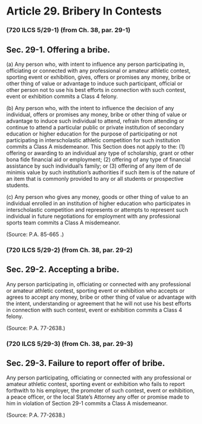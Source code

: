 # Article 29. Bribery In Contests {.unnumbered}

### (720 ILCS 5/29-1) (from Ch. 38, par. 29-1)
## Sec. 29-1. Offering a bribe.
<p class='subsection'>\(a) Any person who, with intent to influence any person participating in, officiating or connected with any professional or amateur athletic contest, sporting event or exhibition, gives, offers or promises any money, bribe or other thing of value or advantage to induce such participant, official or other person not to use his best efforts in connection with such contest, event or exhibition commits a Class 4 felony.</p><p class='subsection'>\(b) Any person who, with the intent to influence the decision of any individual, offers or promises any money, bribe or other thing of value or advantage to induce such individual to attend, refrain from attending or continue to attend a particular public or private institution of secondary education or higher education for the purpose of participating or not participating in interscholastic athletic competition for such institution commits a Class A misdemeanor. This Section does not apply to the: (1) offering or awarding to an individual any type of scholarship, grant or other bona fide financial aid or employment; (2) offering of any type of financial assistance by such individual's family; or (3) offering of any item of de minimis value by such institution's authorities if such item is of the nature of an item that is commonly provided to any or all students or prospective students.</p><p class='subsection'>\(c) Any person who gives any money, goods or other thing of value to an individual enrolled in an institution of higher education who participates in interscholastic competition and represents or attempts to represent such individual in future negotiations for employment with any professional sports team commits a Class A misdemeanor.</p><p>(Source: P.A. 85-665 .)</p>### (720 ILCS 5/29-2) (from Ch. 38, par. 29-2)
## Sec. 29-2. Accepting a bribe.
<p>Any person participating in, officiating or connected with any professional or amateur athletic contest, sporting event or exhibition who accepts or agrees to accept any money, bribe or other thing of value or advantage with the intent, understanding or agreement that he will not use his best efforts in connection with such contest, event or exhibition commits a Class 4 felony.</p><p>(Source: P.A. 77-2638.)</p>### (720 ILCS 5/29-3) (from Ch. 38, par. 29-3)
## Sec. 29-3. Failure to report offer of bribe.
<p>Any person participating, officiating or connected with any professional or amateur athletic contest, sporting event or exhibition who fails to report forthwith to his employer, the promoter of such contest, event or exhibition, a peace officer, or the local State's Attorney any offer or promise made to him in violation of Section 29-1 commits a Class A misdemeanor.</p><p>(Source: P.A. 77-2638.)</p>